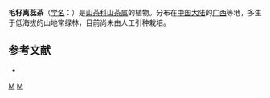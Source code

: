 {{Speciesbox 
| taxon = Camellia pilosperma
| authority = S. Y.
}}

'''毛籽离蕊茶'''（[[学名|学名]]：{{lang|la|''Camellia pilosperma''}}）是[[山茶科|山茶科]][[山茶属|山茶属]]的植物。分布在[[中国大陆|中国大陆]]的[[广西|广西]]等地，多生于低海拔的山地常绿林，目前尚未由人工引种栽培。

== 参考文献 ==
<div class="references-small">
* {{cite web| url =http://www.bioinfo.cn/db05/KmzwSpecies.php?action=view&id=28960| title =毛籽离蕊茶| work =《中国高等植物数据库全库》| publisher =中国科学院微生物研究所| author =昆明植物研究所| accessdate =2009-02-26| deadurl =yes| archiveurl =https://web.archive.org/web/20160305081250/http://www.bioinfo.cn/db05/KmzwSpecies.php?action=view&id=28960| archivedate =2016-03-05}}
</div>
{{Taxonbar|from=Q11127933}}

[[Category:山茶属|M]]
[[Category:广西植物|M]]